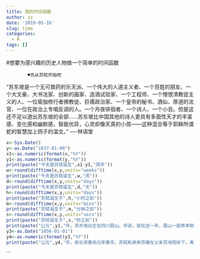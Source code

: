 ```yaml
---
title: 我的时间函数
author: zz
date: '2019-05-16'
slug: time
categories:
  - R
tags: []
---
```

#想要为感兴趣的历史人物做一个简单的时间函数

            ♥先从苏轼开始吧
"苏东坡是一个无可救药的乐天派、一个伟大的人道主义者、一个百姓的朋友、一个大文豪、大书法家、创新的画家、造酒试验家、一个工程师、一个憎恨清教徒主义的人、一位瑜伽修行者佛教徒、巨儒政治家、一个皇帝的秘书、酒仙、厚道的法官、一位在政治上专唱反调的人。一个月夜徘徊者、一个诗人、一个小丑。但是这还不足以道出苏东坡的全部……苏东坡比中国其他的诗人更具有多面性天才的丰富感、变化感和幽默感，智能优异，心灵却像天真的小孩——这种混合等于耶稣所谓蛇的智慧加上鸽子的温文。"                                        ----林语堂
```r
x<-Sys.Date()
y<-as.Date("1037-01-08")
x1<-as.numeric(format(x,"%Y"))
y1<-as.numeric(format(y,"%Y"))
print(paste("今天是苏轼诞生",x1-y1,"周年"))
w<-round(difftime(x,y,units="weeks"))
print(paste("今天是苏轼诞生",w,"周"))
d<-round(difftime(x,y,units="days"))
print(paste("今天是苏轼诞生",d,"天"))
h<-round(difftime(x,y,units="days"))
print(paste("苏轼诞生于",h,"小时之前"))
m<-round(difftime(x,y,units="mins"))
print(paste("苏轼诞生于",m,"分钟之前"))
s<-round(difftime(x,y,units="secs"))
print(paste("苏轼诞生于",s,"秒之前"))
print(paste("公元",y1,"年，苏东坡出生在四川眉山。传说，就在这一年，眉山一座原本郁郁葱葱的大山，不知为何，突然花草凋零、树木枯萎。民间有言：”眉山出三苏，草木为之枯"))
y3<-as.Date("1056-01-01")
y4<-as.numeric(format(y3,"%Y"))
print(paste("公元",y4,"年，即北宋嘉祐元年春天，苏轼和弟弟苏辙在父亲苏洵陪伴下，离家出川，前往汴京参加科考.阴差阳错之下成为当年科考第二名"))
```
```

